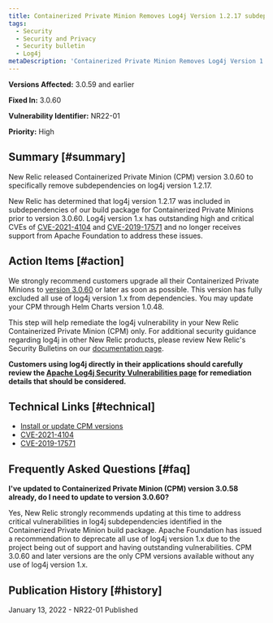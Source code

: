 ```yaml
---
title: Containerized Private Minion Removes Log4j Version 1.2.17 subdependency
tags:
  - Security
  - Security and Privacy
  - Security bulletin
  - Log4j
metaDescription: 'Containerized Private Minion Removes Log4j Version 1.2.17 subdependency, Security Bulletin NR22-01'
---
```


**Versions Affected:** 3.0.59 and earlier

**Fixed In:** 3.0.60

**Vulnerability Identifier:** NR22-01

**Priority:** High

## Summary [#summary]

New Relic released Containerized Private Minion (CPM) version 3.0.60 to specifically remove subdependencies on log4j version 1.2.17.

New Relic has determined that log4j version 1.2.17 was included in subdependencies of our build package for Containerized Private Minions prior to version 3.0.60. Log4j version 1.x has outstanding high and critical CVEs of [CVE-2021-4104](https://nvd.nist.gov/vuln/detail/CVE-2021-4104) and [CVE-2019-17571](https://nvd.nist.gov/vuln/detail/CVE-2019-17571) and no longer receives support from Apache Foundation to address these issues.

## Action Items [#action]

We strongly recommend customers upgrade all their Containerized Private Minions to [version 3.0.60](/docs/release-notes/synthetics-release-notes/containerized-private-minions-release-notes/containerized-private-minion-cpm-3060) or later as soon as possible. This version has fully excluded all use of log4j version 1.x from dependencies. You may update your CPM through Helm Charts version 1.0.48.

This step will help remediate the log4j vulnerability in your New Relic Containerized Private Minion (CPM) only. For additional security guidance regarding log4j in other New Relic products, please review New Relic's Security Bulletins on our [documentation page](/docs/security/security-privacy/information-security/security-bulletins/).

**Customers using log4j directly in their applications should carefully review the [Apache Log4j Security Vulnerabilities page](https://logging.apache.org/log4j/2.x/security.html) for remediation details that should be considered.**

## Technical Links [#technical]

* [Install or update CPM versions](/docs/synthetics/synthetic-monitoring/private-locations/install-containerized-private-minions-cpms/#install)
* [CVE-2021-4104](https://nvd.nist.gov/vuln/detail/CVE-2021-4104)
* [CVE-2019-17571](https://nvd.nist.gov/vuln/detail/CVE-2019-17571)

## Frequently Asked Questions [#faq]

**I've updated to Containerized Private Minion (CPM) version 3.0.58 already, do I need to update to version 3.0.60?**

Yes, New Relic strongly recommends updating at this time to address critical vulnerabilities in log4j subdependencies identified in the Containerized Private Minion build package. Apache Foundation has issued a recommendation to deprecate all use of log4j version 1.x due to the project being out of support and having outstanding vulnerabilities. CPM 3.0.60 and later versions are the only CPM versions available without any use of log4j version 1.x.

## Publication History [#history]

January 13, 2022 - NR22-01 Published
